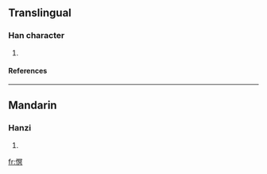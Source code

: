 ==Translingual==
===Han character===
{{Han char|rn=61|rad=心|as=10|sn=13|four=9708<sub>0</sub>|canj=心月日金 (PBAC)}}
# {{defn|Han|sort=心10}}
====References====
{{Han ref|kx=0398.261|dkj=11065|hdz=42339.100|uh=614F|ud=24911|bh=DD6F|bd=56687}}

----
==Mandarin==
===Hanzi===
{{cmn-hanzi|pin=[[mǐng]] ([[ming3]])|wg=ming<sup>3</sup>}}
# {{defn|Mandarin}}

[[fr:慏]]